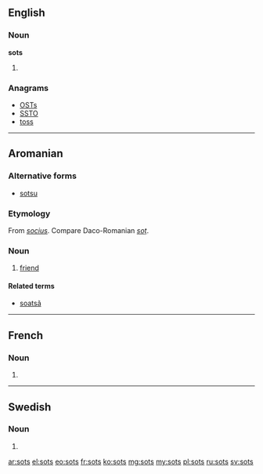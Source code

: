 ==English==

===Noun===
'''sots'''

# {{plural of|sot}}

===Anagrams===
* [[OSTs#English|OSTs]]
* [[SSTO#English|SSTO]]
* [[toss#English|toss]]

----

==Aromanian==

===Alternative forms===
* [[sotsu]]

===Etymology===
From {{etyl|la|rup}} ''[[socius]]''. Compare Daco-Romanian ''[[soț]]''.

===Noun===
{{head|rup|noun}}

# [[friend]]

====Related terms====
* [[soatsã]]
----

==French==

===Noun===
{{head|fr|plural}} {{m|p}}

# {{plural of|sot|lang=fr}}

----

==Swedish==

===Noun===
{{head|sv|noun form}}

# {{sv-noun-form-indef-gen|sot}}

[[ar:sots]]
[[el:sots]]
[[eo:sots]]
[[fr:sots]]
[[ko:sots]]
[[mg:sots]]
[[my:sots]]
[[pl:sots]]
[[ru:sots]]
[[sv:sots]]